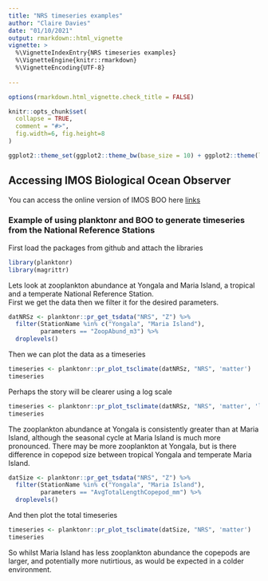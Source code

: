 ```yaml
---
title: "NRS timeseries examples"
author: "Claire Davies"
date: "01/10/2021"
output: rmarkdown::html_vignette
vignette: >
  %\VignetteIndexEntry{NRS timeseries examples}
  %\VignetteEngine{knitr::rmarkdown}
  %\VignetteEncoding{UTF-8}
  
---
```


```r
options(rmarkdown.html_vignette.check_title = FALSE)

knitr::opts_chunk$set(
  collapse = TRUE,
  comment = "#>",
  fig.width=6, fig.height=8
)

ggplot2::theme_set(ggplot2::theme_bw(base_size = 10) + ggplot2::theme(legend.title = ggplot2::element_blank()))

```

## Accessing IMOS Biological Ocean Observer

You can access the online version of IMOS BOO here [links](https://jaseeverett.shinyapps.io/IMOS_BioOceanObserver/)

### Example of using planktonr and BOO to generate timeseries from the National Reference Stations

First load the packages from github and attach the libraries

```r

library(planktonr)
library(magrittr)
```
Lets look at zooplankton abundance at Yongala and Maria Island, a tropical and a temperate National Reference Station.  
First we get the data then we filter it for the desired parameters.

```r

datNRSz <- planktonr::pr_get_tsdata("NRS", "Z") %>%
  filter(StationName %in% c("Yongala", "Maria Island"),
         parameters == "ZoopAbund_m3") %>%
  droplevels()

```

Then we can plot the data as a timeseries

```r

timeseries <- planktonr::pr_plot_tsclimate(datNRSz, "NRS", 'matter') 
timeseries

```

Perhaps the story will be clearer using a log scale

```r

timeseries <- planktonr::pr_plot_tsclimate(datNRSz, "NRS", 'matter', 'log10')
timeseries

```

The zooplankton abundance at Yongala is consistently greater than at Maria Island, although the seasonal cycle at Maria Island is much more pronounced.
There may be more zooplankton at Yongala, but is there difference in copepod size between tropical Yongala and temperate Maria Island.

```r

datSize <- planktonr::pr_get_tsdata("NRS", "Z") %>%
  filter(StationName %in% c("Yongala", "Maria Island"),
         parameters == "AvgTotalLengthCopepod_mm") %>%
  droplevels()

```

And then plot the total timeseries

```r

timeseries <- planktonr::pr_plot_tsclimate(datSize, "NRS", 'matter')
timeseries

```


So whilst Maria Island has less zooplankton abundance the copepods are larger, and potentially more nutirtious, as would be expected in a colder environment.



